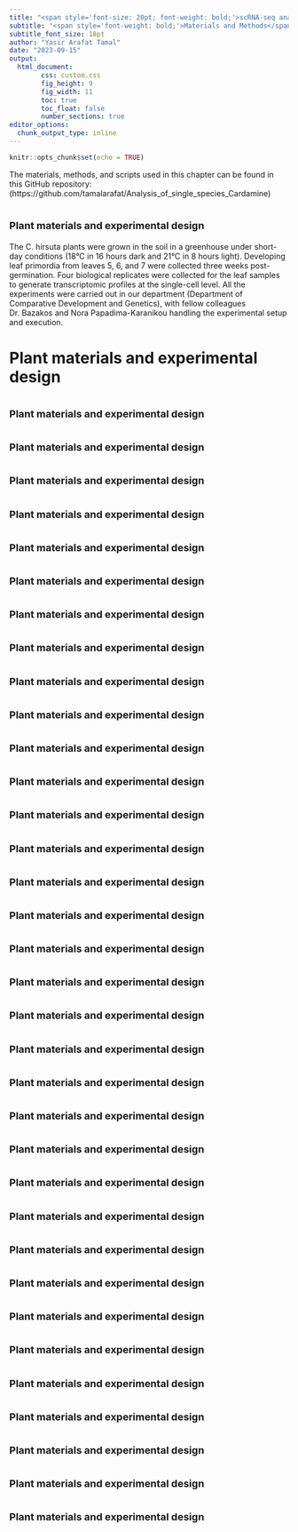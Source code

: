 ```yaml
---
title: "<span style='font-size: 20pt; font-weight: bold;'>scRNA-seq analysis of single species - <i>Cardamine hirsuta</i>"
subtitle: "<span style='font-weight: bold;'>Materials and Methods</span>"
subtitle_font_size: 18pt
author: "Yasir Arafat Tamal"
date: "2023-09-15"
output: 
  html_document:
        css: custom.css
        fig_height: 9
        fig_width: 11
        toc: true
        toc_float: false
        number_sections: true
editor_options: 
  chunk_output_type: inline
---
```


<style>
a:link {
    color: red;
}

a:visited {
    color: green;
}

 a:hover {
    color: hotpink;
}

</style>

```r
knitr::opts_chunk$set(echo = TRUE)
```

The materials, methods, and scripts used in this chapter can be found in this GitHub repository:
(https://github.com/tamalarafat/Analysis_of_single_species_Cardamine)

# <span style='font-size: 18px; font-weight: bold;'>Plant materials and experimental design</span>
The C. hirsuta plants were grown in the soil in a greenhouse under short-day conditions (18°C in 16 hours dark and 21°C in 8 hours light). Developing leaf primordia from leaves 5, 6, and 7 were collected three weeks post-germination. Four biological replicates were collected for the leaf samples to generate transcriptomic profiles at the single-cell level. All the experiments were carried out in our department (Department of Comparative Development and Genetics), with fellow colleagues Dr. Bazakos and Nora Papadima-Karanikou handling the experimental setup and execution.

# Plant materials and experimental design

# <span style='font-size: 18px; font-weight: bold;'>Plant materials and experimental design</span>
# <span style='font-size: 18px; font-weight: bold;'>Plant materials and experimental design</span>
# <span style='font-size: 18px; font-weight: bold;'>Plant materials and experimental design</span>
# <span style='font-size: 18px; font-weight: bold;'>Plant materials and experimental design</span>
# <span style='font-size: 18px; font-weight: bold;'>Plant materials and experimental design</span>
# <span style='font-size: 18px; font-weight: bold;'>Plant materials and experimental design</span>
# <span style='font-size: 18px; font-weight: bold;'>Plant materials and experimental design</span>
# <span style='font-size: 18px; font-weight: bold;'>Plant materials and experimental design</span>
# <span style='font-size: 18px; font-weight: bold;'>Plant materials and experimental design</span>
# <span style='font-size: 18px; font-weight: bold;'>Plant materials and experimental design</span>
# <span style='font-size: 18px; font-weight: bold;'>Plant materials and experimental design</span>
# <span style='font-size: 18px; font-weight: bold;'>Plant materials and experimental design</span>
# <span style='font-size: 18px; font-weight: bold;'>Plant materials and experimental design</span>
# <span style='font-size: 18px; font-weight: bold;'>Plant materials and experimental design</span>
# <span style='font-size: 18px; font-weight: bold;'>Plant materials and experimental design</span>
# <span style='font-size: 18px; font-weight: bold;'>Plant materials and experimental design</span>
# <span style='font-size: 18px; font-weight: bold;'>Plant materials and experimental design</span>
# <span style='font-size: 18px; font-weight: bold;'>Plant materials and experimental design</span>
# <span style='font-size: 18px; font-weight: bold;'>Plant materials and experimental design</span>
# <span style='font-size: 18px; font-weight: bold;'>Plant materials and experimental design</span>
# <span style='font-size: 18px; font-weight: bold;'>Plant materials and experimental design</span>
# <span style='font-size: 18px; font-weight: bold;'>Plant materials and experimental design</span>
# <span style='font-size: 18px; font-weight: bold;'>Plant materials and experimental design</span>
# <span style='font-size: 18px; font-weight: bold;'>Plant materials and experimental design</span>
# <span style='font-size: 18px; font-weight: bold;'>Plant materials and experimental design</span>
# <span style='font-size: 18px; font-weight: bold;'>Plant materials and experimental design</span>
# <span style='font-size: 18px; font-weight: bold;'>Plant materials and experimental design</span>
# <span style='font-size: 18px; font-weight: bold;'>Plant materials and experimental design</span>
# <span style='font-size: 18px; font-weight: bold;'>Plant materials and experimental design</span>
# <span style='font-size: 18px; font-weight: bold;'>Plant materials and experimental design</span>
# <span style='font-size: 18px; font-weight: bold;'>Plant materials and experimental design</span>
# <span style='font-size: 18px; font-weight: bold;'>Plant materials and experimental design</span>
# <span style='font-size: 18px; font-weight: bold;'>Plant materials and experimental design</span>
# <span style='font-size: 18px; font-weight: bold;'>Plant materials and experimental design</span>

